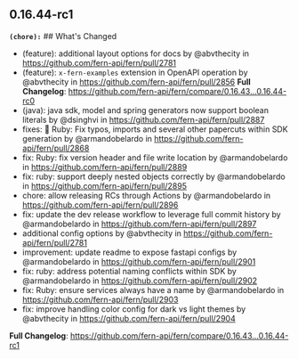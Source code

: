 ## 0.16.44-rc1
**`(chore):`** ## What's Changed
* (feature): additional layout options for docs by @abvthecity in https://github.com/fern-api/fern/pull/2781
* (feature): `x-fern-examples` extension in OpenAPI operation by @abvthecity in https://github.com/fern-api/fern/pull/2856
**Full Changelog**: https://github.com/fern-api/fern/compare/0.16.43...0.16.44-rc0
* (java): java sdk, model and spring generators now support boolean literals by @dsinghvi in https://github.com/fern-api/fern/pull/2887
* fixes: 💎 Ruby: Fix typos, imports and several other papercuts within SDK generation by @armandobelardo in https://github.com/fern-api/fern/pull/2868
* fix: Ruby: fix version header and file write location by @armandobelardo in https://github.com/fern-api/fern/pull/2889
* fix: ruby: support deeply nested objects correctly by @armandobelardo in https://github.com/fern-api/fern/pull/2895
* chore: allow releasing RCs through Actions by @armandobelardo in https://github.com/fern-api/fern/pull/2896
* fix: update the dev release workflow to leverage full commit history by @armandobelardo in https://github.com/fern-api/fern/pull/2897
* additional config options by @abvthecity in https://github.com/fern-api/fern/pull/2781
* improvement: update readme to expose fastapi configs by @armandobelardo in https://github.com/fern-api/fern/pull/2901
* fix: ruby: address potential naming conflicts within SDK by @armandobelardo in https://github.com/fern-api/fern/pull/2902
* fix: Ruby: ensure services always have a name by @armandobelardo in https://github.com/fern-api/fern/pull/2903
* fix: improve handling color config for dark vs light themes by @abvthecity in https://github.com/fern-api/fern/pull/2904


**Full Changelog**: https://github.com/fern-api/fern/compare/0.16.43...0.16.44-rc1


